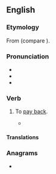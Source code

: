 ==English==

===Etymology===
From {{etyl|fro|en}} {{m|fro|repaier||to pay back}} (compare {{cog|fr|repayer||to pay again}}).

===Pronunciation===
* {{IPA|en|/ɹiˈpeɪ/}}
* {{audio|en|en-us-repay.ogg|Audio (US)}}
* {{rhymes|en|eɪ}}

===Verb===
{{en-verb|repays|repaying|repaid}}

# To [[pay back]].
#: {{ux|en|I finally '''repaid''' my student loans, just before sending my kids to college.}}
#* {{quote-journal|en|year=1962|month=April|title=Talking of Trains: Short-sighted approach to profits?|journal=Modern Railways|page=219|text=On the results of the Kent Coast electrification, which is known to be '''repaying''' so far a satisfactory return on the investment in it, a Waterloo-Bournemouth scheme shows reasonable financial promise.}}

====Translations====
{{trans-see|pay back}}

===Anagrams===
* {{anagrams|en|a=aepry|Payer|apery|payer|peary|praye|rapey}}